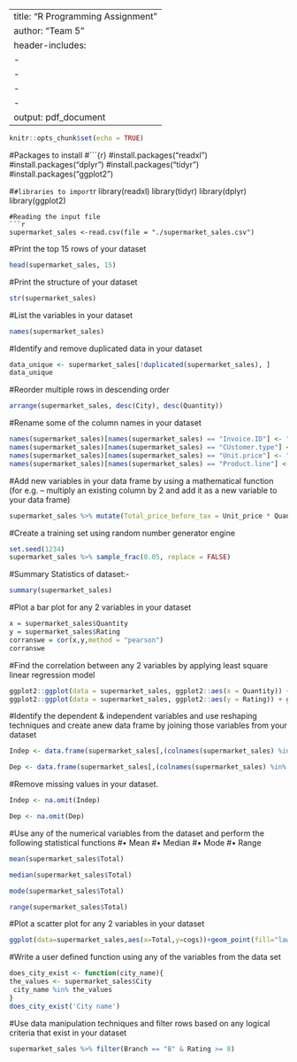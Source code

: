 
---
title: "R Programming Assignment"
author: "Team 5"
header-includes:
- \usepackage{fancyhdr}
- \pagestyle{fancy}
- \fancyfoot[CO,CE]{https://github.com/shilpi357/R-Programming-Team-Team-5}
- \fancyfoot[LE,RO]{\thepage}
output: pdf_document
---

```r
knitr::opts_chunk$set(echo = TRUE)
```

#Packages to install 
#```{r}
#install.packages("readxl")
#install.packages("dplyr")
#install.packages("tidyr")
#install.packages("ggplot2")


#```
#libraries to import
```r
library(readxl)
library(tidyr)
library(dplyr)
library(ggplot2)

```
#Reading the input file
```r
supermarket_sales <-read.csv(file = "./supermarket_sales.csv")
```
#Print the top 15 rows of your dataset 
```r
head(supermarket_sales, 15)
```
#Print the structure of your dataset
```r
str(supermarket_sales)
```
#List the variables in your dataset 

```r
names(supermarket_sales)
```
#Identify and remove duplicated data in your dataset

```r
data_unique <- supermarket_sales[!duplicated(supermarket_sales), ]
data_unique
```
#Reorder multiple rows in descending order
```r
arrange(supermarket_sales, desc(City), desc(Quantity))
```
#Rename some of the column names in your dataset 

```r
names(supermarket_sales)[names(supermarket_sales) == "Invoice.ID"] <- "Invoice_ID"
names(supermarket_sales)[names(supermarket_sales) == "CUstomer.type"] <- "Customer_type"
names(supermarket_sales)[names(supermarket_sales) == "Unit.price"] <- "Unit_price"
names(supermarket_sales)[names(supermarket_sales) == "Product.line"] <- "Product_line"
```
#Add new variables in your data frame by using a mathematical function (for e.g. – multiply an existing column by 2 and add it as a new variable to your data frame) 
```r

supermarket_sales %>% mutate(Total_price_before_tax = Unit_price * Quantity)
```
#Create a training set using random number generator engine
```r
set.seed(1234)
supermarket_sales %>% sample_frac(0.05, replace = FALSE)
```
#Summary Statistics of dataset:-
```r
summary(supermarket_sales) 
```

#Plot a bar plot for any 2 variables in your dataset 
```r
x = supermarket_sales$Quantity
y = supermarket_sales$Rating
corranswe = cor(x,y,method = "pearson")
corranswe
```
#Find the correlation between any 2 variables by applying least square linear regression model
```r
ggplot2::ggplot(data = supermarket_sales, ggplot2::aes(x = Quantity)) + ggplot2::geom_bar(fill = "turquoise")
ggplot2::ggplot(data = supermarket_sales, ggplot2::aes(y = Rating)) + ggplot2::geom_bar(fill = "lawngreen")
```

#Identify the dependent & independent variables and use reshaping techniques and create anew data frame by joining those variables from your dataset
```r
Indep <- data.frame(supermarket_sales[,(colnames(supermarket_sales) %in% c("Invoice.ID","Branch","City","Customer.type","Gender","Product.line","Date","Time","Payment"))])

Dep <- data.frame(supermarket_sales[,(colnames(supermarket_sales) %in% c("Unit.price","Quantity","Tax.5.","Total","cogs","gross.margin.percentage","gross.income","Rating"))])
```
#Remove missing values in your dataset.
```r
Indep <- na.omit(Indep)

Dep <- na.omit(Dep)
```

#Use any of the numerical variables from the dataset and perform the following statistical functions
#• Mean 
#• Median 
#• Mode 
#• Range 
```r

mean(supermarket_sales$Total)

```
```r
median(supermarket_sales$Total)
```
```r
mode(supermarket_sales$Total)
```
```r
range(supermarket_sales$Total)
```

#Plot a scatter plot for any 2 variables in your dataset

```r
ggplot(data=supermarket_sales,aes(x=Total,y=cogs))+geom_point(fill="lawngreen")
```
#Write a user defined function using any of the variables from the data set
```r
does_city_exist <- function(city_name){
the_values <- supermarket_sales$City
 city_name %in% the_values
}
does_city_exist('City name')
```
#Use data manipulation techniques and filter rows based on any logical criteria that exist in your dataset
```r
supermarket_sales %>% filter(Branch == "B" & Rating >= 8)

```




